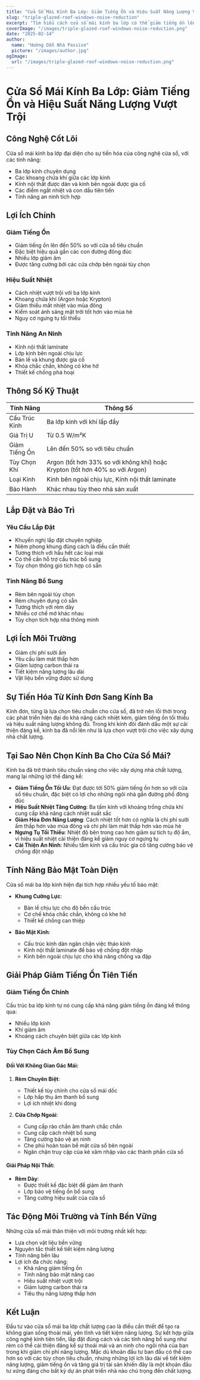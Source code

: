 ```yaml
---
title: "Cửa Sổ Mái Kính Ba Lớp: Giảm Tiếng Ồn và Hiệu Suất Năng Lượng Vượt Trội"
slug: "triple-glazed-roof-windows-noise-reduction"
excerpt: "Tìm hiểu cách cửa sổ mái kính ba lớp có thể giảm tiếng ồn lên đến 50% trong khi cải thiện hiệu suất năng lượng và an ninh cho ngôi nhà."
coverImage: "/images/triple-glazed-roof-windows-noise-reduction.png"
date: "2025-02-14"
author:
  name: "Hướng Dẫn Nhà Passive"
  picture: "/images/author.jpg"
ogImage:
  url: "/images/triple-glazed-roof-windows-noise-reduction.png"
---
```


# Cửa Sổ Mái Kính Ba Lớp: Giảm Tiếng Ồn và Hiệu Suất Năng Lượng Vượt Trội

## Công Nghệ Cốt Lõi

Cửa sổ mái kính ba lớp đại diện cho sự tiến hóa của công nghệ cửa sổ, với các tính năng:

- Ba lớp kính chuyên dụng
- Các khoang chứa khí giữa các lớp kính
- Kính nội thất được dán và kính bên ngoài được gia cố
- Các điểm ngắt nhiệt và con dấu tiên tiến
- Tính năng an ninh tích hợp

## Lợi Ích Chính

### Giảm Tiếng Ồn
- Giảm tiếng ồn lên đến 50% so với cửa sổ tiêu chuẩn
- Đặc biệt hiệu quả gần các con đường đông đúc
- Nhiều lớp giảm âm
- Được tăng cường bởi các cửa chớp bên ngoài tùy chọn

### Hiệu Suất Nhiệt
- Cách nhiệt vượt trội với ba lớp kính
- Khoang chứa khí (Argon hoặc Krypton)
- Giảm thiểu mất nhiệt vào mùa đông
- Kiểm soát ánh sáng mặt trời tốt hơn vào mùa hè
- Nguy cơ ngưng tụ tối thiểu

### Tính Năng An Ninh
- Kính nội thất laminate
- Lớp kính bên ngoài chịu lực
- Bản lề và khung được gia cố
- Khóa chắc chắn, không có khe hở
- Thiết kế chống phá hoại

## Thông Số Kỹ Thuật

| Tính Năng | Thông Số |
|-----------|----------|
| Cấu Trúc Kính | Ba lớp kính với khí lấp đầy |
| Giá Trị U | Từ 0.5 W/m²K |
| Giảm Tiếng Ồn | Lên đến 50% so với tiêu chuẩn |
| Tùy Chọn Khí | Argon (tốt hơn 33% so với không khí) hoặc Krypton (tốt hơn 40% so với Argon) |
| Loại Kính | Kính bên ngoài chịu lực, Kính nội thất laminate |
| Bảo Hành | Khác nhau tùy theo nhà sản xuất |

## Lắp Đặt và Bảo Trì

### Yêu Cầu Lắp Đặt
- Khuyến nghị lắp đặt chuyên nghiệp
- Niêm phong khung đúng cách là điều cần thiết
- Tương thích với hầu hết các loại mái
- Có thể cần hỗ trợ cấu trúc bổ sung
- Tùy chọn thông gió tích hợp có sẵn

### Tính Năng Bổ Sung
- Rèm bên ngoài tùy chọn
- Rèm chuyên dụng có sẵn
- Tương thích với rèm dày
- Nhiều cơ chế mở khác nhau
- Tùy chọn tích hợp nhà thông minh

## Lợi Ích Môi Trường

- Giảm chi phí sưởi ấm
- Yêu cầu làm mát thấp hơn
- Giảm lượng carbon thải ra
- Tiết kiệm năng lượng lâu dài
- Vật liệu bền vững được sử dụng

## Sự Tiến Hóa Từ Kính Đơn Sang Kính Ba

Kính đơn, từng là lựa chọn tiêu chuẩn cho cửa sổ, đã trở nên lỗi thời trong các phát triển hiện đại do khả năng cách nhiệt kém, giảm tiếng ồn tối thiểu và hiệu suất năng lượng không đủ. Trong khi kính đôi đánh dấu một sự cải thiện đáng kể, kính ba đã nổi lên như là lựa chọn vượt trội cho việc xây dựng nhà chất lượng.

## Tại Sao Nên Chọn Kính Ba Cho Cửa Sổ Mái?

Kính ba đã trở thành tiêu chuẩn vàng cho việc xây dựng nhà chất lượng, mang lại những lợi thế đáng kể:

- **Giảm Tiếng Ồn Tối Ưu**: Đạt được tới 50% giảm tiếng ồn hơn so với cửa sổ tiêu chuẩn, đặc biệt có lợi cho những ngôi nhà gần đường phố đông đúc
- **Hiệu Suất Nhiệt Tăng Cường**: Ba tấm kính với khoảng trống chứa khí cung cấp khả năng cách nhiệt xuất sắc
- **Giảm Hóa Đơn Năng Lượng**: Cách nhiệt tốt hơn có nghĩa là chi phí sưởi ấm thấp hơn vào mùa đông và chi phí làm mát thấp hơn vào mùa hè
- **Ngưng Tụ Tối Thiểu**: Nhiệt độ bên trong cao hơn giảm sự tích tụ độ ẩm, vì hiệu suất nhiệt cải thiện đáng kể giảm nguy cơ ngưng tụ
- **Cải Thiện An Ninh**: Nhiều tấm kính và cấu trúc gia cố tăng cường bảo vệ chống đột nhập

## Tính Năng Bảo Mật Toàn Diện

Cửa sổ mái ba lớp kính hiện đại tích hợp nhiều yếu tố bảo mật:

- **Khung Cường Lực**:
  - Bản lề chịu lực cho độ bền cấu trúc
  - Cơ chế khóa chắc chắn, không có khe hở
  - Thiết kế chống can thiệp

- **Bảo Mật Kính**:
  - Cấu trúc kính dán ngăn chặn việc tháo kính
  - Kính nội thất laminate để bảo vệ chống đột nhập
  - Kính bên ngoài chịu lực cho khả năng chống va đập

## Giải Pháp Giảm Tiếng Ồn Tiên Tiến

### Giảm Tiếng Ồn Chính
Cấu trúc ba lớp kính tự nó cung cấp khả năng giảm tiếng ồn đáng kể thông qua:
- Nhiều lớp kính
- Khí giảm âm
- Khoảng cách chuyên biệt giữa các lớp kính

### Tùy Chọn Cách Âm Bổ Sung

#### Đối Với Không Gian Gác Mái:
1. **Rèm Chuyên Biệt**: 
   - Thiết kế tùy chỉnh cho cửa sổ mái dốc
   - Lớp hấp thụ âm thanh bổ sung
   - Lợi ích nhiệt khi đóng

2. **Cửa Chớp Ngoài**:
   - Cung cấp rào chắn âm thanh chắc chắn
   - Cung cấp cách nhiệt bổ sung
   - Tăng cường bảo vệ an ninh
   - Che phủ hoàn toàn bề mặt cửa sổ bên ngoài
   - Ngăn chặn truy cập của kẻ xâm nhập vào các thành phần cửa sổ

#### Giải Pháp Nội Thất:
- **Rèm Dày**: 
  - Được thiết kế đặc biệt để giảm âm thanh
  - Lớp bảo vệ tiếng ồn bổ sung
  - Tăng cường hiệu suất của cửa sổ

## Tác Động Môi Trường và Tính Bền Vững

Những cửa sổ mái thân thiện với môi trường nhất kết hợp:
- Lựa chọn vật liệu bền vững
- Nguyên tắc thiết kế tiết kiệm năng lượng
- Tính năng bền lâu
- Lợi ích đa chức năng:
  - Khả năng giảm tiếng ồn
  - Tính năng bảo mật nâng cao
  - Hiệu suất nhiệt vượt trội
  - Giảm lượng carbon thải ra
  - Tiêu thụ năng lượng thấp hơn

## Kết Luận

Đầu tư vào cửa sổ mái ba lớp chất lượng cao là điều cần thiết để tạo ra không gian sống thoải mái, yên tĩnh và tiết kiệm năng lượng. Sự kết hợp giữa công nghệ kính tiên tiến, lắp đặt đúng cách và các tính năng bổ sung như rèm có thể cải thiện đáng kể sự thoải mái và an ninh cho ngôi nhà của bạn trong khi giảm chi phí năng lượng. Mặc dù khoản đầu tư ban đầu có thể cao hơn so với các tùy chọn tiêu chuẩn, nhưng những lợi ích lâu dài về tiết kiệm năng lượng, giảm tiếng ồn và tăng giá trị tài sản khiến đây là một khoản đầu tư xứng đáng cho bất kỳ dự án phát triển nhà nào chú trọng đến chất lượng.